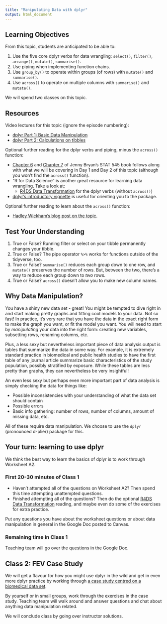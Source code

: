 ```yaml
---
title: "Manipulating Data with dplyr"
output: html_document
---
```


## Learning Objectives

From this topic, students are anticipated to be able to:

1. Use the five core dplyr verbs for data wrangling: `select()`, `filter()`, `arrange()`, `mutate()`, `summarise()`.
2. Use piping when implementing function chains.
3. Use `group_by()` to operate within groups (of rows) with `mutate()` and `summarise()`. 
4. Use `across()` to operate on multiple columns with `summarise()` and `mutate()`.

We will spend two classes on this topic.

## Resources

Video lectures for this topic (ignore the episode numbering):

- [dplyr Part 1: Basic Data Manipulation](https://youtu.be/Gms3zSPqCk8)
- [dplyr Part 2: Calculations on tibbles](https://youtu.be/38BA_v7BwKk)

Optional further reading for the dplyr verbs and piping, minus the `across()` function:

- [Chapter 6](https://stat545.com/dplyr-intro.html) and [Chapter 7](https://stat545.com/dplyr-single.html) of Jenny Bryan's STAT 545 book follows along with what we will be covering in Day 1 and Day 2 of this topic (although you won't find the `across()` function).
- "R for Data Science" is another great resource for learning data wrangling. Take a look at:
    - [R4DS Data Transformation](https://r4ds.hadley.nz/data-transform.html) for the dplyr verbs (without `across()`)
- [dplyr's introductory vignette](https://cran.r-project.org/web/packages/dplyr/vignettes/dplyr.html) is useful for orienting you to the package. 

Optional further reading to learn about the `across()` function:

- [Hadley Wickham's blog post on the topic](https://www.tidyverse.org/blog/2020/04/dplyr-1-0-0-colwise/).

## Test Your Understanding

1. True or False? Running filter or select on your tibble permanently changes your tibble. 
2. True or False? The pipe operator `%>%` works for functions outside of the tidyverse, too.
3. True or False? `summarise()` reduces each group down to one row, and `mutate()` preserves the number of rows. But, between the two, there's a way to reduce each group down to _two_ rows.
4. True or False? `across()` doesn't allow you to make new column names. 

## Why Data Manipulation?

You have a shiny new data set - great! You might be tempted to dive right in and start making pretty graphs and fitting cool models to your data. Not so fast! In practice, it's very rare that you have the data in the exact right form to make the graph you want, or fit the model you want. You will need to start by *manipulating* your data into the right form: creating new variables, subsetting rows, renaming columns, etc. 

Plus, a less sexy but nevertheless important piece of data analysis output is tables that summarize the data in some way. For example, it is extremely standard practice in biomedical and public health studies to have the first table of any journal article summarize basic characteristics of the study population, possibly stratified by exposure. While these tables are less pretty than graphs, they can nevertheless be very insightful! 

An even less sexy but perhaps even more important part of data analysis is simply checking the data for things like: 

- Possible inconsistencies with your understanding of what the data set should contain
- Possible errors 
- Basic info gathering: number of rows, number of columns, amount of missing data, etc. 

All of these require data manipulation. We choose to use the `dplyr` (pronounced d-plier) package for this.

## Your turn: learning to use dplyr

We think the best way to learn the basics of dplyr is to work through Worksheet A2. 

### First 20-30 minutes of Class 1

- Haven't attempted all of the questions on Worksheet A2? Then spend this time attempting unattempted questions. 
- Finished attempting all of the questions? Then do the optional [R4DS Data Transformation](https://r4ds.hadley.nz/data-transform.html) reading, and maybe even do some of the exercises for extra practice. 

Put any questions you have about the worksheet questions or about data manipulation in general in the Google Doc posted to Canvas. 

### Remaining time in Class 1

Teaching team will go over the questions in the Google Doc. 

## Class 2: FEV Case Study

We will get a flavour for how you might use dplyr in the wild and get in even more dplyr practice by working through [a case study centred on a biomedical data set](https://raw.githubusercontent.com/UBC-STAT/stat545.stat.ubc.ca/master/content/notes/supp-a04.Rmd).

By yourself or in small groups, work through the exercises in the case study. Teaching team will walk around and answer questions and chat about anything data manipulation related. 

We will conclude class by going over instructor solutions.
